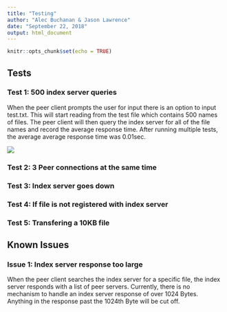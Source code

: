```yaml
---
title: "Testing"
author: "Alec Buchanan & Jason Lawrence"
date: "September 22, 2018"
output: html_document
---
```


```r
knitr::opts_chunk$set(echo = TRUE)
```

## Tests

### Test 1: 500 index server queries

When the peer client prompts the user for input there is an option to input test.txt. This will start reading from the test file which contains 500 names of files. The peer client will then query the index server for all of the file names and record the average response time. After running multiple tests, the average average response time was 0.01sec.

![](C:\Users\abuch\Documents\classes\CS550\PA1\Documentation\misc\testtime500.png "")

### Test 2: 3 Peer connections at the same time

### Test 3: Index server goes down

### Test 4: If file is not registered with index server

### Test 5: Transfering a 10KB file

## Known Issues

### Issue 1: Index server response too large

When the peer client searches the index server for a specific file, the index server responds with a list of peer servers. Currently, there is no mechanism to handle an index server response of over 1024 Bytes. Anything in the response past the 1024th Byte will be cut off.
